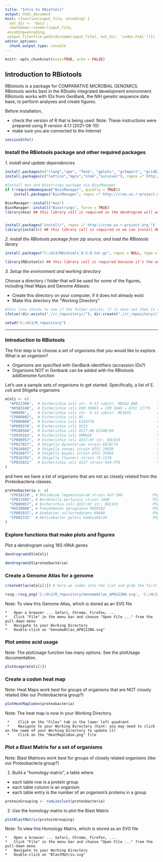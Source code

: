 ```yaml
---
title: "Intro to RBioTools"
output: html_document
knit: (function(input_file, encoding) {
  out_dir <- 'docs';
  rmarkdown::render(input_file,
 encoding=encoding,
 output_file=file.path(dirname(input_file), out_dir, 'index.html'))})
editor_options:
  chunk_output_type: console
---
```


```r
knitr::opts_chunk$set(eval=TRUE, echo = FALSE)
```

## Introduction to RBiotools

RBiotools is a package for COMPARATIVE MICROBIAL GENOMICS. RBiotools works best in the RStudio integrated development environment. RBiotools works with IDs from GenBank, the NIH genetic sequence data base, to perform analyses and create figures.

Before installation,

  *   check the version of R that is being used. Note: These instructions were prepared using R version 4.1.1 (2021-08-10)
  *   make sure you are connected to the Internet


```r

sessionInfo()

```


### Install the RBiotools package and other required packages

_1. install and update dependencies_

```r

install.packages(c("rlang","ape", "fmsb", "gplots", "grImport", "gridExtra", "msa", "pheatmap", "RCurl", "rentrez", "seqinr"), repos =" http://cran.us.r-project.org ")
install.packages(c("lattice","mgcv","nlme","survival"), repos =" http://cran.us.r-project.org ")

#Install msa and Biostrings package via BiocManager
if (!requireNamespace("BiocManager", quietly = TRUE))
    install.packages("BiocManager", repos =" http://cran.us.r-project.org ")

BiocManager::install("msa")
BiocManager::install("Biostrings", force = TRUE)
library(msa) ## this library call is required so the dendrogram will work


install.packages("installr", repos =" http://cran.us.r-project.org ")
library(installr) ## this library call is required so we can install RBiotools from the zip source


```


_2. install the RBiotools package from zip source; and load the RBiotools library_

```r

install.packages("C:/dc3/RBiotools_0.5.0.tar.gz", repos = NULL, type = "source")

```

```r

library(RBiotools) ## this library call is required because it's the one we are primarily using

```


_3. Setup the environment and working directory_

Choose a directory / folder that will be used for some of the figures, including Heat Maps and Genome Atlases:

*   Create this directory on your computer, if it does not already exist
*   Make this directory the "Working Directory"

```r

#this line checks to see if the folder exists; if it does not then it creates the folder; if it does then it returns "Folder exists already"
ifelse(!dir.exists(".//r_repository//"), dir.create(".//r_repository//"), "Folder exists already")

setwd("C:/dc3/R_repository")

```

**********************************************************************************

### Introduction to RBiotools

The first step is to choose a set of organisms that you would like to explore.
What is an organism?

*   Organisms are specified with GenBank identifiers (accession IDs?)
*   Organisms NOT in Genbank can be added with the RBiotools addGenome function

Let's use a sample sets of organisms to get started. Specifically, a list of E. coli and Shigella organisms 

```r
eColi <- c(
  "AP012306",  # Escherichia coli str. K-12 substr. MDS42 DNA         3.976 Mb - smallest chromosome
  "KK583188",  # Escherichia coli DSM 30083 = JCM 1649 = ATCC 11775   4.907 Mb - type strain scaffold
  "U00096",    # Escherichia coli str. K-12 substr. MG1655            4.642 Mb - first E. coli genome sequenced
  "CP000802",  # Escherichia coli HS                                  4.644 Mb - group A representative, commensal
  "CP000800",  # Escherichia coli E24377A                             4.980 Mb - group B1 representative
  "AP009378",  # Escherichia coli SE15                                4.717 Mb - group B2 representative, commensal
  "FM180568",  # Escherichia coli 0127:H6 E2348/69                    4.966 Mb - group B2 representative, enteropathogenic
  "CU928163",  # Escherichia coli UMN026                              5.202 Mb - group D representative
  "CP008957",  # Escherichia coli O157:H7 str. EDL933                 5.547 Mp - group E representative
  "CP027027",  # Shigella dysenteriae strain E670/74                  5.037 Mb - Shigella dysenteria representative
  "CP026802",  # Shigella sonnei strain ATCC 29930                    4.975 Mb - Shigella sonnei representative
  "CP026877",  # Shigella boydii strain ATCC 35964                    5.129 Mb - Shigella boydii representative
  "CP026793",  # Shigella flexneri strain 74-1170                     4.734 Mb - Shigella flexneri representative
  "CP015831"   # Escherichia coli O157 strain 644-PT8                 5.831 Mb - largest chromosome
)
```

and here we have a list of organisms that are not as closely related from the Proteobacteria classes.

```r
proteobacteria <- c(
  "CP018228", # Rhizobium leguminosarum strain Vaf-108              Phylum: Proteobacteria (alpha)
  "CP017405", # Bordetella pertussis strain J448                    Phylum: Proteobacteria (beta)
  "CP008957", # Escherichia coli O157:H7 str. EDL933                Phylum: Proteobacteria (gamma)
  "HG530068", # Pseudomonas aeruginosa PA38182                      Phylum: Proteobacteria (gamma)
  "CP002031", # Geobacter sulfurreducens KN400                      Phylum: Proteobacteria (delta)
  "CP002332"  # Helicobacter pylori Gambia94/24                     Phylum: Proteobacteria (epsilon)
)
```


### Explore functions that make plots and figures

Plot a dendrogram using 16S rRNA genes
```r

dendrogram16S(eColi)

dendrogram16S(proteobacteria)

```



### Create a Genome Atlas for a genome

```r

createAtlas(eColi[1]) # here we index into the list and grab the first item; AP012306 or E.coli str. K-12 substr. MDS42 DNA

```

```r

rsvg::rsvg_png('C:/dc3/R_repository/GenomeAtlas_AP012306.svg', 'C:/dc3/R_repository/GenomeAtlas_AP012306.png', width = 800)

```


Note: To view this Genome Atlas, which is stored as an SVG file

    *   Open a browser ... Safari, Chrome, Firefox, ...
    *   Click "File" in the menu bar and choose "Open File ..." from the pull-down menu
    *   Navigate to your Working Directory
    *   Double-click on "GenomeAtlas_AP012306.svg"


### Plot amino acid usage
Note: The plotUsage function has many options. See the plotUsage documentation.
```r

plotUsage(eColi[1])

```

### Create a codon heat map
Note: Heat Maps work best for groups of organisms that are NOT closely related (like our Proteobacteria group?)
```r

plotHeatMapCodon(proteobacteria)

```

Note: The heat map is now in your Working Directory.

     *    Click on the "Files" tab in the lower left quadrant
     *    Navigate to your Working Directory (hint: you may need to click on the name of your Working Directory to update it)
     *    Click on the "HeatMapCodon.png" file


### Plot a Blast Matrix for a set of organisms
Note: Blast Matrices work best for groups of closely related organisms (like our Proteobacteria group?)

1. Build a "homology matrix", a table where

  *   each table row is a protein group
  *   each table column is an organism
  *   each table entry is the number of an organism's proteins in a group

```r

proteinGrouping <- runLinclust(proteobacteria)

```


2. Use the homology matrix to plot the Blast Matrix
```r

plotBlastMatrix(proteinGrouping)

```

Note: To view this Homology Matrix, which is stored as an SVG file

    *   Open a browser ... Safari, Chrome, Firefox, ...
    *   Click "File" in the menu bar and choose "Open File ..." from the pull-down menu
    *   Navigate to your Working Directory
    *   Double-click on "BlastMatrix.svg"
    












